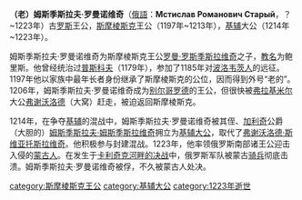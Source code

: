 '''（老）姆斯季斯拉夫·罗曼诺维奇'''（[[俄語|俄語]]：'''Мстислав Романович Старый'''，？~1223年）古[[罗斯|罗斯]]王公，[[斯摩棱斯克|斯摩棱斯克]]王公（1197年~1213年），[[基辅|基辅]]大公（1214年~1223年）。

姆斯季斯拉夫·罗曼诺维奇为斯摩棱斯克王公[[罗曼·罗斯季斯拉维奇|罗曼·罗斯季斯拉维奇]]之子，[[教名|教名]]为鲍里斯。他曾经统治过[[普斯科夫|普斯科夫]]（1179年），参加了1185年对[[波洛韦茨人|波洛韦茨人]]的远征。1197年他以家族中最年长者身份继承了斯摩棱斯克的公位，因而得到外号“老的”。1206年，姆斯季斯拉夫·罗曼诺维奇成为[[别尔哥罗德|别尔哥罗德]]的王公，但很快被[[弗拉基米尔_(俄罗斯)|弗拉基米尔]]大公[[弗谢沃洛德_(大窝)|弗谢沃洛德]]（大窝）赶走，被迫返回斯摩棱斯克。

1214年，在争夺[[基辅|基辅]]的混战中，姆斯季斯拉夫·罗曼诺维奇被其侄、[[加利奇|加利奇]]公爵（大胆的）[[姆斯季斯拉夫·姆斯季斯拉维奇|姆斯季斯拉夫·姆斯季斯拉维奇]]拥立为[[基辅大公|基辅大公]]，取代了[[弗谢沃洛德·斯维亚托斯拉维奇_(切尔尼戈夫)|弗谢沃洛德·斯维亚托斯拉维奇]]。他积极参与封建混战。1223年，他率领俄罗斯南部诸王公迎击入侵的[[蒙古帝国|蒙古人]]。在发生于[[迦勒迦河之戰|卡利奇克河畔的决战]]中，俄罗斯军队被蒙古[[骑兵|骑兵]]彻底击溃。姆斯季斯拉夫·罗曼诺维奇被俘，不久被蒙古人处决。

{{start box}}
{{s-before|[[达维德·罗斯季斯拉维奇|达维德·罗斯季斯拉维奇]]}}
{{s-title|[[斯摩棱斯克统治者列表|斯摩棱斯克王公]]|1197~1213}}
{{s-after|[[弗拉基米尔·留里科维奇|弗拉基米尔·留里科维奇]]|rows=2}}
{{s-before|[[弗谢沃洛德·斯维亚托斯拉维奇_(切尔尼戈夫)|弗谢沃洛德·斯维亚托斯拉维奇]]}}
{{s-title|[[基辅大公|基辅大公]]|1214~1223}}
{{end box}}

[[category:斯摩棱斯克王公|category:斯摩棱斯克王公]]
[[category:基辅大公|category:基辅大公]]
[[category:1223年逝世|category:1223年逝世]]